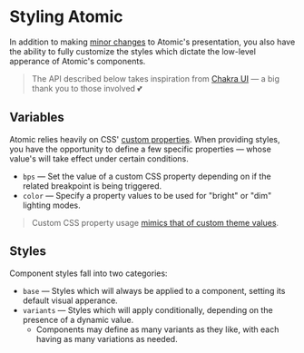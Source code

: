 
<Meta title="Customize/Styling/Introduction" />

<!-- This document is subject to a rewrite -->

# Styling Atomic

In addition to making [minor changes](?path=/story/atomic-theming--page) to Atomic's presentation, you also have the ability to fully customize the styles which dictate the low-level apperance of Atomic's components.

> The API described below takes inspiration from [Chakra UI](https://chakra-ui.com/) — a big thank you to those involved 💕

## Variables

Atomic relies heavily on CSS' [custom properties](https://developer.mozilla.org/en-US/docs/Web/CSS/--*).
When providing styles, you have the opportunity to define a few specific properties — whose value's will take effect under certain conditions.

* `bps` — Set the value of a custom CSS property depending on if the related breakpoint is being triggered.
* `color` — Specify a property values to be used for "bright" or "dim" lighting modes.

> Custom CSS property usage [mimics that of custom theme values](http://localhost:6006/?path=/story/customize-theming--page#usage).

## Styles

Component styles fall into two categories:

* `base` — Styles which will always be applied to a component, setting its default visual apperance.
* `variants` — Styles which will apply conditionally, depending on the presence of a dynamic value.
  * Components may define as many variants as they like, with each having as many variations as needed.
